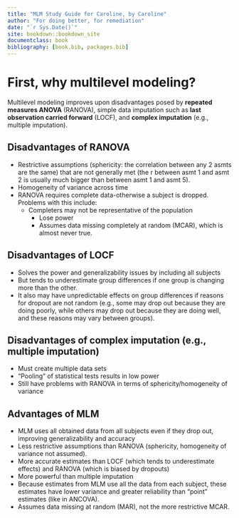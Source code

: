 ```yaml
--- 
title: "MLM Study Guide for Caroline, by Caroline"
author: "For doing better, for remediation"
date: "`r Sys.Date()`"
site: bookdown::bookdown_site
documentclass: book
bibliography: [book.bib, packages.bib]
---
```


# First, why multilevel modeling?

Multilevel modeling improves upon disadvantages posed by **repeated measures ANOVA** (RANOVA), simple data imputation such as **last observation carried forward** (LOCF), and **complex imputation** (e.g., multiple imputation). 

## Disadvantages of RANOVA 

- Restrictive assumptions (sphericity: the correlation between any 2 asmts are the same) that are not generally met (the r between asmt 1 and asmt 2 is usually much bigger than between asmt 1 and asmt 5).
- Homogeneity of variance across time
- RANOVA requires complete data-otherwise a subject is dropped. Problems with this include:
    - Completers may not be representative of the population
		- Lose power
		- Assumes data missing completely at random (MCAR), which is almost never true.

## Disadvantages of LOCF

- Solves the power and generalizability issues by including all subjects
- But tends to underestimate group differences if one group is changing more than the other.  
- It also may have unpredictable effects on group differences if reasons for dropout are not random (e.g., some may drop out because they are doing poorly, while others may drop out because they are doing well, and these reasons may vary between groups).

## Disadvantages of complex imputation (e.g., multiple imputation)

- Must create multiple data sets 
- "Pooling" of statistical tests results in low power
- Still have problems with RANOVA in terms of sphericity/homogeneity of variance 

## Advantages of MLM 

- MLM uses all obtained data from all subjects even if they drop out, improving generalizability and accuracy
- Less restrictive assumptions than RANOVA (sphericity, homogeneity of variance not assumed).
- More accurate estimates than LOCF (which tends to underestimate effects) and RANOVA (which is biased by dropouts)
- More powerful than multiple imputation
- Because estimates from MLM use all the data from each subject, these estimates have lower variance and greater reliability than “point” estimates (like in ANCOVA).
- Assumes data missing at random (MAR), not the more restrictive MCAR.


 